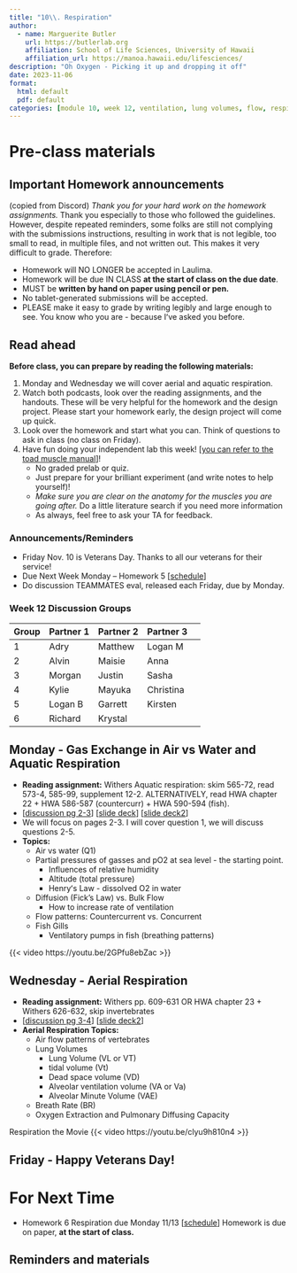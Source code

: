 ```yaml
---
title: "10\\. Respiration"
author:
  - name: Marguerite Butler  
    url: https://butlerlab.org
    affiliation: School of Life Sciences, University of Hawaii
    affiliation_url: https://manoa.hawaii.edu/lifesciences/
description: "Oh Oxygen - Picking it up and dropping it off"
date: 2023-11-06
format: 
  html: default 
  pdf: default
categories: [module 10, week 12, ventilation, lung volumes, flow, respiratory media, aquatic respiration, aerial respiration]
---
```


# Pre-class materials 

::: callout-important
## Important Homework announcements

(copied from Discord) _Thank you for your hard work on the homework assignments._ Thank you especially to those who followed the guidelines. However, despite repeated reminders, some folks are still not complying with the submissions instructions, resulting in work that is not legible, too small to read, in multiple files, and not written out. This makes it very difficult to grade. Therefore:   

-  Homework will NO LONGER be accepted in Laulima.
-  Homework will be due IN CLASS __at the start of class on the due date__.
-  MUST be __written by hand on paper using pencil or pen.__  
-  No tablet-generated submissions will be accepted.
-  PLEASE make it easy to grade by writing legibly and large enough to see. You know who you are - because Iʻve asked you before. 
:::

::: callout-note
## Read ahead

**Before class, you can prepare by reading the following materials:**

1. Monday and Wednesday we will cover aerial and aquatic respiration. 
2. Watch both podcasts, look over the reading assignments, and the handouts. These will be very helpful for the homework and the design project. Please start your homework early, the design project will come up quick.
3. Look over the homework and start what you can.  Think of questions to ask in class (no class on Friday).
4. Have fun doing your independent lab this week! \[[you can refer to the toad muscle manual](../../labs/Lab9-10-toad-muscle/Lab9-10.qmd)\]! 
    - No graded prelab or quiz. 
    - Just prepare for your brilliant experiment (and write notes to help yourself)! 
    - _Make sure you are clear on the anatomy for the muscles you are going after._ Do a little literature search if you need more information
    - As always, feel free to ask your TA for feedback. 
:::

### Announcements/Reminders

-  Friday Nov. 10 is Veterans Day. Thanks to all our veterans for their service!
-  Due Next Week Monday -- Homework 5 \[[schedule](../../schedule.qmd)\] 
-  Do discussion TEAMMATES eval, released each Friday, due by Monday.

### Week 12 Discussion Groups

| Group | Partner 1 | Partner 2 | Partner 3 |
|----|----|----|----|----|
| 1 |  Adry | Matthew | Logan M |  
| 2 | Alvin | Maisie | Anna |
| 3 | Morgan | Justin | Sasha |
| 4 |  Kylie | Mayuka | Christina |  
| 5 |  Logan B | Garrett | Kirsten |
| 6 |  Richard |  Krystal |   |



## Monday - Gas Exchange in Air vs Water and Aquatic Respiration
 
- __Reading assignment:__ Withers Aquatic respiration: skim 565-72, read 573-4, 585-99, supplement
12-2. ALTERNATIVELY, read HWA chapter 22 + HWA 586-587 (countercurr) + HWA 590-594 (fish).
- \[[discussion pg 2-3](../../discussions/Discussion-Week10-blood-ventilation.pdf)\] \[[slide deck](../../powerpoints/10a.Blood.pdf)\] \[[slide deck2](../../powerpoints/10b.Ventilation.pdf)\]
- We will focus on pages 2-3. I will cover question 1, we will discuss questions 2-5. 
- __Topics:__
  - Air vs water (Q1)
  - Partial pressures of gasses and pO2 at sea level - the starting point. 
    + Influences of relative humidity
    + Altitude (total pressure) 
    + Henryʻs Law - dissolved O2 in water
  - Diffusion (Fick’s Law) vs. Bulk Flow 
    + How to increase rate of ventilation 
  - Flow patterns: Countercurrent vs. Concurrent
  - Fish Gills 
    + Ventilatory pumps in fish (breathing patterns) 

{{< video https://youtu.be/2GPfu8ebZac >}}

## Wednesday - Aerial Respiration

- __Reading assignment:__ Withers pp. 609-631 OR HWA chapter 23 + Withers 626-632, skip invertebrates
- \[[discussion pg 3-4](../../discussions/Discussion-Week10-blood-ventilation.pdf)\] \[[slide deck2](../../powerpoints/10b.Ventilation.pdf)\]
- __Aerial Respiration Topics:__
  - Air flow patterns of vertebrates
  - Lung Volumes 
    + Lung Volume (VL or VT)
    + tidal volume (Vt)
    + Dead space volume (VD)
    + Alveolar ventilation volume (VA or Va)
    + Alveolar Minute Volume (VAE)
  - Breath Rate (BR)
  - Oxygen Extraction and Pulmonary Diffusing Capacity


Respiration the Movie 
{{< video https://youtu.be/clyu9h810n4 >}}

## Friday - Happy Veterans Day!

# For Next Time

- Homework 6 Respiration due Monday 11/13 \[[schedule](../../schedule.qmd)\] Homework is due on paper, __at the start of class.__ 

::: callout-note
## Reminders and materials

:::



